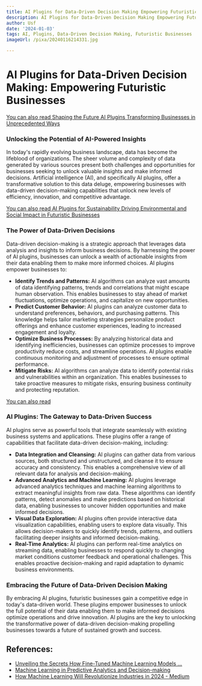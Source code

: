 ```yaml
---
title: AI Plugins for Data-Driven Decision Making Empowering Futuristic Businesses
description: AI Plugins for Data-Driven Decision Making Empowering Futuristic Businesses
author: Usf
date: '2024-01-03'
tags: AI, Plugins, Data-Driven Decision Making, Futuristic Businesses
imageUrl: /pixa/20240116214331.jpg

---
```

# AI Plugins for Data-Driven Decision Making:  Empowering  Futuristic Businesses

[You can also read Shaping the Future AI Plugins Transforming Businesses in Unprecedented  Ways](Shaping%20the%20Future%20AI%20Plugins%20Transforming%20Businesses%20in%20Unprecedented%20Ways)


### Unlocking the Potential of AI-Powered Insights

In today's rapidly evolving business landscape, data has become the lifeblood of organizations. The sheer volume and complexity of data generated by  various sources present both challenges and opportunities for businesses seeking to unlock valuable insights and make informed decisions. Artificial intelligence (AI), and  specifically AI plugins, offer a transformative solution to this data deluge, empowering businesses with data-driven decision-making capabilities that unlock new levels of efficiency, innovation, and competitive advantage.  

[You can also read AI Plugins for Sustainability Driving Environmental and Social Impact in Futuristic Businesses](AI%20Plugins%20for%20Sustainability%20Driving%20Environmental%20and%20Social%20Impact%20in%20Futuristic%20Businesses)


### The Power of Data-Driven Decisions

Data-driven decision-making is  a strategic approach that leverages data analysis and insights to inform  business decisions. By harnessing the power of AI plugins, businesses can unlock  a wealth of actionable  insights from their data enabling them to make more informed choices. AI plugins empower businesses to:

- **Identify Trends and Patterns:** AI algorithms can  analyze vast amounts of data identifying patterns, trends and correlations that  might escape human observation. This enables businesses to stay  ahead of market fluctuations, optimize operations, and  capitalize on new opportunities.
- **Predict Customer Behavior:** AI plugins can analyze customer data to understand preferences,  behaviors, and purchasing  patterns. This  knowledge helps tailor marketing strategies personalize product offerings and enhance  customer experiences, leading to increased  engagement and loyalty.
- **Optimize Business Processes:** By analyzing historical  data and identifying inefficiencies,  businesses can optimize processes to improve productivity reduce costs, and streamline operations. AI plugins enable  continuous monitoring and adjustment of processes to ensure optimal performance.
- **Mitigate Risks:** AI algorithms can analyze data to identify potential risks and vulnerabilities within an organization.  This enables businesses to take proactive measures to mitigate risks,  ensuring  business continuity and protecting reputation.

[You  can also  read  ]()


### AI Plugins: The Gateway to Data-Driven Success

AI plugins  serve as powerful tools that integrate seamlessly  with existing business systems and applications. These plugins offer a range of capabilities that facilitate data-driven decision-making,  including:

- **Data Integration and Cleansing:**  AI plugins can gather data from various sources,  both  structured and unstructured, and cleanse it to ensure accuracy and consistency. This enables a comprehensive view of all relevant data for  analysis  and decision-making.
- **Advanced  Analytics and Machine Learning:** AI plugins  leverage advanced  analytics techniques and machine  learning algorithms  to extract meaningful insights from raw data. These algorithms can  identify patterns, detect anomalies  and make predictions based on historical  data, enabling businesses to uncover hidden  opportunities and make informed decisions.
- **Visual Data Exploration:** AI plugins often provide interactive data visualization capabilities, enabling users to explore data visually. This allows decision-makers  to quickly identify trends, patterns, and outliers facilitating deeper insights and informed decision-making.
- **Real-Time Analytics:** AI plugins  can perform real-time analytics on streaming data, enabling businesses to respond quickly to changing  market conditions customer feedback and operational challenges. This enables proactive decision-making and rapid  adaptation to dynamic  business environments.

### Embracing the Future of Data-Driven Decision Making

By embracing AI plugins, futuristic businesses gain a competitive  edge in today's data-driven world. These plugins empower businesses to  unlock the full potential of their data enabling  them to make informed decisions optimize operations and drive innovation. AI plugins are the key  to unlocking the transformative  power of data-driven decision-making propelling businesses towards a future of sustained growth and success.

## References:
- [Unveiling the Secrets How Fine-Tuned Machine Learning Models ...](http://finetuneml.com/blog/unveiling%20the%20secrets%20how%20fine-tuned%20machine%20learning%20models%20are%20revolutionizing%20futuristic%20businesses)
- [Machine Learning in Predictive Analytics and Decision-making](https://www.valuecoders.com/blog/analytics/role-of-machine-learning-in-predictive-analytics-and-decision-making/)
- [How Machine Learning Will Revolutionize Industries in 2024 - Medium](https://medium.com/@ISHIRInc/how-machine-learning-will-revolutionize-industries-in-2024-21bb1480e686)
